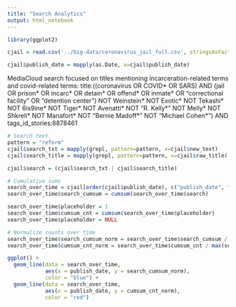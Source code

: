 ```yaml
---
title: "Search Analytics"
output: html_notebook
---
```


```r
library(ggplot2)
```


```r
cjail = read.csv('../big-data/coronavirus_jail_full.csv', stringsAsFactors=FALSE)
```

```r
cjail$publish_date = mapply(as.Date, x=cjail$publish_date)
```


MediaCloud search focused on titles mentioning incarceration-related terms and covid-related terms: title:((coronavirus OR COVID\* OR SARS) AND (jail OR prison\* OR incarc\* OR detain\* OR offend\* OR inmate\* OR "correctional facility" OR "detention center") NOT Weinstein\* NOT Exotic\* NOT Tekashi\* NOT 6ix9ine\* NOT Tiger\* NOT Avenatti\* NOT "R. Kelly\*" NOT Melly\* NOT Shkreli\* NOT Manafort\* NOT "Bernie Madoff\*" NOT "Michael Cohen\*") AND tags_id_stories:8878461

```r
# Search text
pattern = "reform"
cjail$search_txt = mapply(grepl, pattern=pattern, x=cjail$new_text)
cjail$search_title = mapply(grepl, pattern=pattern, x=cjail$raw_title)

cjail$search = (cjail$search_txt | cjail$search_title)
```


```r
# Cumulative sums
search_over_time = cjail[order(cjail$publish_date), c("publish_date", "search")]
search_over_time$search_cumsum = cumsum(search_over_time$search)

search_over_time$placeholder = 1
search_over_time$cumsum_cnt = cumsum(search_over_time$placeholder)
search_over_time$placeholder = NULL

# Normalize counts over time
search_over_time$search_cumsum_norm = search_over_time$search_cumsum / max(search_over_time$search_cumsum)
search_over_time$cumsum_cnt_norm = search_over_time$cumsum_cnt / max(search_over_time$cumsum_cnt)
```

```r
ggplot() + 
  geom_line(data = search_over_time,
            aes(x = publish_date, y = search_cumsum_norm),
            color = "blue") + 
  geom_line(data = search_over_time,
            aes(x = publish_date, y = cumsum_cnt_norm), 
            color = "red") 
```

